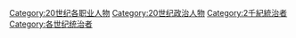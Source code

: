 [[Category:20世纪各职业人物|Category:20世纪各职业人物]]
[[Category:20世纪政治人物|Category:20世纪政治人物]]
[[Category:2千紀統治者|Category:2千紀統治者]]
[[Category:各世纪统治者|Category:各世纪统治者]]